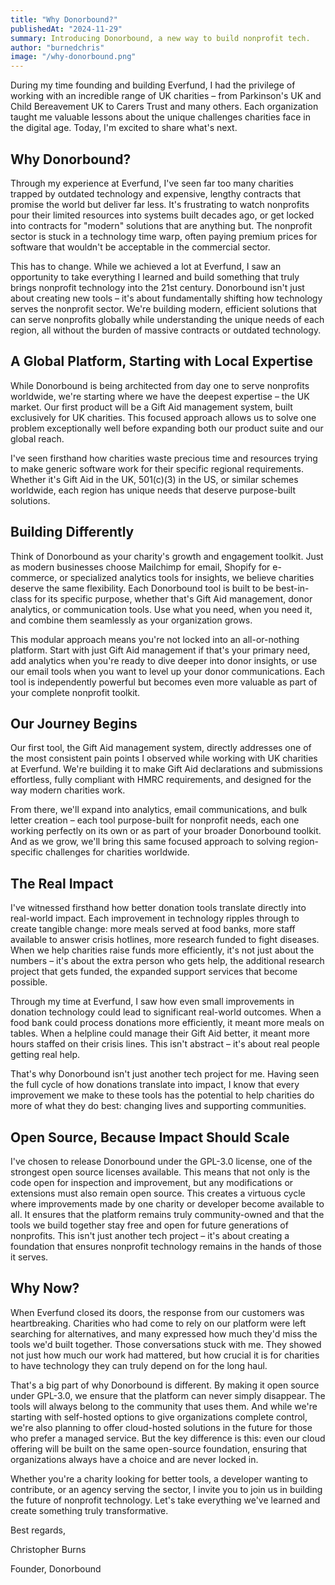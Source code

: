 ```yaml
---
title: "Why Donorbound?"
publishedAt: "2024-11-29"
summary: Introducing Donorbound, a new way to build nonprofit tech.
author: "burnedchris"
image: "/why-donorbound.png"
---
```


During my time founding and building Everfund, I had the privilege of working with an incredible range of UK charities – from Parkinson's UK and Child Bereavement UK to Carers Trust and many others. Each organization taught me valuable lessons about the unique challenges charities face in the digital age. Today, I'm excited to share what's next.

## Why Donorbound?

Through my experience at Everfund, I've seen far too many charities trapped by outdated technology and expensive, lengthy contracts that promise the world but deliver far less. It's frustrating to watch nonprofits pour their limited resources into systems built decades ago, or get locked into contracts for "modern" solutions that are anything but. The nonprofit sector is stuck in a technology time warp, often paying premium prices for software that wouldn't be acceptable in the commercial sector.

This has to change. While we achieved a lot at Everfund, I saw an opportunity to take everything I learned and build something that truly brings nonprofit technology into the 21st century. Donorbound isn't just about creating new tools – it's about fundamentally shifting how technology serves the nonprofit sector. We're building modern, efficient solutions that can serve nonprofits globally while understanding the unique needs of each region, all without the burden of massive contracts or outdated technology.

## A Global Platform, Starting with Local Expertise

While Donorbound is being architected from day one to serve nonprofits worldwide, we're starting where we have the deepest expertise – the UK market. Our first product will be a Gift Aid management system, built exclusively for UK charities. This focused approach allows us to solve one problem exceptionally well before expanding both our product suite and our global reach.

I've seen firsthand how charities waste precious time and resources trying to make generic software work for their specific regional requirements. Whether it's Gift Aid in the UK, 501(c)(3) in the US, or similar schemes worldwide, each region has unique needs that deserve purpose-built solutions.

## Building Differently

Think of Donorbound as your charity's growth and engagement toolkit. Just as modern businesses choose Mailchimp for email, Shopify for e-commerce, or specialized analytics tools for insights, we believe charities deserve the same flexibility. Each Donorbound tool is built to be best-in-class for its specific purpose, whether that's Gift Aid management, donor analytics, or communication tools. Use what you need, when you need it, and combine them seamlessly as your organization grows.

This modular approach means you're not locked into an all-or-nothing platform. Start with just Gift Aid management if that's your primary need, add analytics when you're ready to dive deeper into donor insights, or use our email tools when you want to level up your donor communications. Each tool is independently powerful but becomes even more valuable as part of your complete nonprofit toolkit.

## Our Journey Begins

Our first tool, the Gift Aid management system, directly addresses one of the most consistent pain points I observed while working with UK charities at Everfund. We're building it to make Gift Aid declarations and submissions effortless, fully compliant with HMRC requirements, and designed for the way modern charities work.

From there, we'll expand into analytics, email communications, and bulk letter creation – each tool purpose-built for nonprofit needs, each one working perfectly on its own or as part of your broader Donorbound toolkit. And as we grow, we'll bring this same focused approach to solving region-specific challenges for charities worldwide.

## The Real Impact

I've witnessed firsthand how better donation tools translate directly into real-world impact. Each improvement in technology ripples through to create tangible change: more meals served at food banks, more staff available to answer crisis hotlines, more research funded to fight diseases. When we help charities raise funds more efficiently, it's not just about the numbers – it's about the extra person who gets help, the additional research project that gets funded, the expanded support services that become possible.

Through my time at Everfund, I saw how even small improvements in donation technology could lead to significant real-world outcomes. When a food bank could process donations more efficiently, it meant more meals on tables. When a helpline could manage their Gift Aid better, it meant more hours staffed on their crisis lines. This isn't abstract – it's about real people getting real help.

That's why Donorbound isn't just another tech project for me. Having seen the full cycle of how donations translate into impact, I know that every improvement we make to these tools has the potential to help charities do more of what they do best: changing lives and supporting communities.

## Open Source, Because Impact Should Scale

I've chosen to release Donorbound under the GPL-3.0 license, one of the strongest open source licenses available. This means that not only is the code open for inspection and improvement, but any modifications or extensions must also remain open source. This creates a virtuous cycle where improvements made by one charity or developer become available to all. It ensures that the platform remains truly community-owned and that the tools we build together stay free and open for future generations of nonprofits. This isn't just another tech project – it's about creating a foundation that ensures nonprofit technology remains in the hands of those it serves.

## Why Now?

When Everfund closed its doors, the response from our customers was heartbreaking. Charities who had come to rely on our platform were left searching for alternatives, and many expressed how much they'd miss the tools we'd built together. Those conversations stuck with me. They showed not just how much our work had mattered, but how crucial it is for charities to have technology they can truly depend on for the long haul.

That's a big part of why Donorbound is different. By making it open source under GPL-3.0, we ensure that the platform can never simply disappear. The tools will always belong to the community that uses them. And while we're starting with self-hosted options to give organizations complete control, we're also planning to offer cloud-hosted solutions in the future for those who prefer a managed service. But the key difference is this: even our cloud offering will be built on the same open-source foundation, ensuring that organizations always have a choice and are never locked in.

Whether you're a charity looking for better tools, a developer wanting to contribute, or an agency serving the sector, I invite you to join us in building the future of nonprofit technology. Let's take everything we've learned and create something truly transformative.

Best regards,

Christopher Burns

Founder, Donorbound